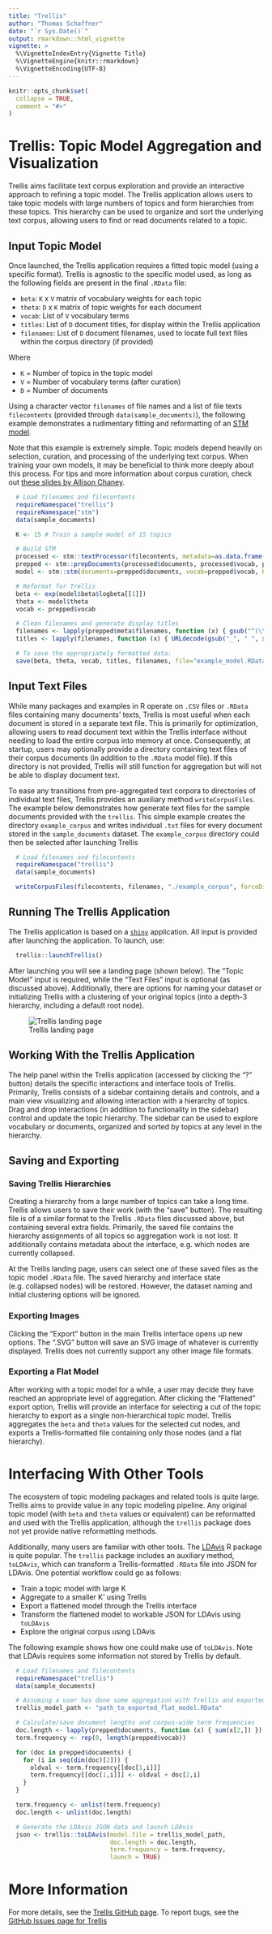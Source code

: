 ```yaml
---
title: "Trellis"
author: "Thomas Schaffner"
date: "`r Sys.Date()`"
output: rmarkdown::html_vignette
vignette: >
  %\VignetteIndexEntry{Vignette Title}
  %\VignetteEngine{knitr::rmarkdown}
  %\VignetteEncoding{UTF-8}
---
```


```r
knitr::opts_chunk$set(
  collapse = TRUE,
  comment = "#>"
)
```

# Trellis: Topic Model Aggregation and Visualization

Trellis aims facilitate text corpus exploration and provide an interactive approach to refining a topic model.
The Trellis application allows users to take topic models with large numbers of topics and form hierarchies from these topics.
This hierarchy can be used to organize and sort the underlying text corpus, allowing users to find or read documents related to a topic.

## Input Topic Model

Once launched, the Trellis application requires a fitted topic model (using a specific format).
Trellis is agnostic to the specific model used, as long as the following fields are present in the final `.RData` file:

* `beta`: `K` x `V` matrix of vocabulary weights for each topic
* `theta`: `D` x `K` matrix of topic weights for each document
* `vocab`: List of `V` vocabulary terms
* `titles`: List of `D` document titles, for display within the Trellis application
* `filenames`: List of `D` document filenames, used to locate full text files within the corpus directory (if provided)

Where

* `K` = Number of topics in the topic model
* `V` = Number of vocabulary terms (after curation)
* `D` = Number of documents

Using a character vector `filenames` of file names and a list of file texts `filecontents` (provided through `data(sample_documents)`), the following example demonstrates a rudimentary fitting and reformatting of an [STM model](https://cran.r-project.org/package=stm "STM package for R").

Note that this example is extremely simple. Topic models depend heavily on selection, curation, and processing of the underlying text corpus.
When training your own models, it may be beneficial to think more deeply about this process.
For tips and more information about corpus curation, check out [these slides by Allison Chaney](http://ajbc.io/resources/data_preprocesing.pdf "Introduction to text processing").

```r
  # Load filenames and filecontents
  requireNamespace("trellis")
  requireNamespace("stm")
  data(sample_documents)

  K <- 15 # Train a sample model of 15 topics

  # Build STM
  processed <- stm::textProcessor(filecontents, metadata=as.data.frame(filenames))
  prepped <- stm::prepDocuments(processed$documents, processed$vocab, processed$meta)
  model <- stm::stm(documents=prepped$documents, vocab=prepped$vocab, K=K, init.type="Spectral", verbose=FALSE)

  # Reformat for Trellis
  beta <- exp(model$beta$logbeta[[1]])
  theta <- model$theta
  vocab <- prepped$vocab

  # Clean filenames and generate display titles
  filenames <- lapply(prepped$meta$filenames, function (x) { gsub("^(\\s|\\r|\\n|\\t)+|(\\s|\\n|\\r|\\t)+$", "", x) })
  titles <- lapply(filenames, function (x) { URLdecode(gsub("_", " ", x)) })

  # To save the appropriately formatted data:
  save(beta, theta, vocab, titles, filenames, file="example_model.RData")
```

## Input Text Files

While many packages and examples in R operate on `.CSV` files or `.RData` files containing many documents' texts, Trellis is most useful when each document is stored in a separate text file.
This is primarily for optimization, allowing users to read document text within the Trellis interface without needing to load the entire corpus into memory at once.
Consequently, at startup, users may optionally provide a directory containing text files of their corpus documents (in addition to the `.RData` model file).
If this directory is not provided, Trellis will still function for aggregation but will not be able to display document text.

To ease any transitions from pre-aggregated text corpora to directories of individual text files, Trellis provides an auxiliary method `writeCorpusFiles`.
The example below demonstrates how generate text files for the sample documents provided with the `trellis`.
This simple example creates the directory `example_corpus` and writes individual `.txt` files for every document stored in the `sample_documents` dataset.
The `example_corpus` directory could then be selected after launching Trellis

```r
  # Load filenames and filecontents
  requireNamespace("trellis")
  data(sample_documents)

  writeCorpusFiles(filecontents, filenames, "./example_corpus", forceDirectory = TRUE)
```

## Running The Trellis Application

The Trellis application is based on a [`shiny`](https://shiny.rstudio.com/ "R Shiny") application.
All input is provided after launching the application.
To launch, use:

```r
  trellis::launchTrellis()
```

After launching you will see a landing page (shown below).
The "Topic Model" input is required, while the "Text Files" input is optional (as discussed above).
Additionally, there are options for naming your dataset or initializing Trellis with a clustering of your original topics (into a depth-3 hierarchy, including a default root node).

![Trellis landing page](trellis_landing_pane.png)


## Working With the Trellis Application

The help panel within the Trellis application (accessed by clicking the "?" button) details the specific interactions and interface tools of Trellis.
Primarily, Trellis consists of a sidebar containing details and controls, and a main view visualizing and allowing interaction with a hierarchy of topics.
Drag and drop interactions (in addition to functionality in the sidebar) control and update the topic hierarchy.
The sidebar can be used to explore vocabulary or documents, organized and sorted by topics at any level in the hierarchy.


## Saving and Exporting

### Saving Trellis Hierarchies

Creating a hierarchy from a large number of topics can take a long time.
Trellis allows users to save their work (with the "save" button).
The resulting file is of a similar format to the Trellis `.RData` files discussed above, but containing several extra fields.
Primarily, the saved file contains the hierarchy assignments of all topics so aggregation work is not lost.
It additionally contains metadata about the interface, e.g. which nodes are currently collapsed.

At the Trellis landing page, users can select one of these saved files as the topic model `.RData` file.
The saved hierarchy and interface state (e.g. collapsed nodes) will be restored.
However, the dataset naming and initial clustering options will be ignored.

### Exporting Images

Clicking the "Export" button in the main Trellis interface opens up new options.
The ".SVG" button will save an SVG image of whatever is currently displayed.
Trellis does not currently support any other image file formats.

### Exporting a Flat Model

After working with a topic model for a while, a user may decide they have reached an appropriate level of aggregation.
After clicking the "Flattened" export option, Trellis will provide an interface for selecting a cut of the topic hierarchy to export as a single non-hierarchical topic model.
Trellis aggregates the `beta` and `theta` values for the selected cut nodes, and exports a Trellis-formatted file containing only those nodes (and a flat hierarchy).

# Interfacing With Other Tools

The ecosystem of topic modeling packages and related tools is quite large.
Trellis aims to provide value in any topic modeling pipeline.
Any original topic model (with `beta` and `theta` values or equivalent) can be reformatted and used with the Trellis application, although the `trellis` package does not yet provide native reformatting methods.

Additionally, many users are familiar with other tools.
The [LDAvis](https://cran.r-project.org/package=LDAvis "LDAvis R Package") R package is quite popular.
The `trellis` package includes an auxiliary method, `toLDAvis`, which can transform a Trellis-formatted `.RData` file into JSON for LDAvis.
One potential workflow could go as follows:

* Train a topic model with large K
* Aggregate to a smaller K' using Trellis
* Export a flattened model through the Trellis interface
* Transform the flattened model to workable JSON for LDAvis using `toLDAvis`
* Explore the original corpus using LDAvis

The following example shows how one could make use of `toLDAvis`.
Note that LDAvis requires some information not stored by Trellis by default.

```r
  # Load filenames and filecontents
  requireNamespace("trellis")
  data(sample_documents)

  # Assuming a user has done some aggregation with Trellis and exported a flattened model
  trellis_model_path <- "path_to_exported_flat_model.RData"

  # Calculate/save document lengths and corpus-wide term frequencies
  doc.length <- lapply(prepped$documents, function (x) { sum(x[2,]) })
  term.frequency <- rep(0, length(prepped$vocab))

  for (doc in prepped$documents) {
    for (i in seq(dim(doc)[2])) {
      oldval <- term.frequency[[doc[1,i]]]
      term.frequency[[doc[1,i]]] <- oldval + doc[2,i]
    }
  }

  term.frequency <- unlist(term.frequency)
  doc.length <- unlist(doc.length)

  # Generate the LDAvis JSON data and launch LDAvis
  json <- trellis::toLDAvis(model.file = trellis_model_path,
                            doc.length = doc.length,
                            term.frequency = term.frequency,
                            launch = TRUE)
```

# More Information

For more details, see the [Trellis GitHub page](https://github.com/ajbc/trellis).
To report bugs, see the [GitHub Issues page for Trellis](https://github.com/ajbc/trellis/issues)
